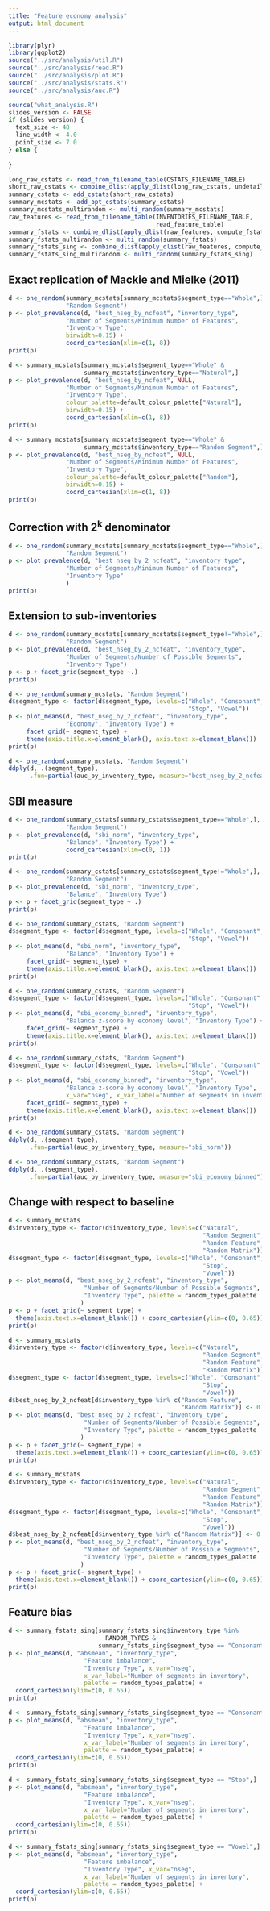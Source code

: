 ```yaml
---
title: "Feature economy analysis"
output: html_document
---
```


```r
library(plyr)
library(ggplot2)
source("../src/analysis/util.R")
source("../src/analysis/read.R")
source("../src/analysis/plot.R")
source("../src/analysis/stats.R")
source("../src/analysis/auc.R")
```

```r
source("what_analysis.R")
slides_version <- FALSE
if (slides_version) {
  text_size <- 48
  line_width <- 4.0
  point_size <- 7.0  
} else {
  
}
```

```r
long_raw_cstats <- read_from_filename_table(CSTATS_FILENAME_TABLE)
short_raw_cstats <- combine_dlist(apply_dlist(long_raw_cstats, undetail))
summary_cstats <- add_cstats(short_raw_cstats)
summary_mcstats <- add_opt_cstats(summary_cstats)
summary_mcstats_multirandom <- multi_random(summary_mcstats)
raw_features <- read_from_filename_table(INVENTORIES_FILENAME_TABLE,
                                         read_feature_table)
summary_fstats <- combine_dlist(apply_dlist(raw_features, compute_fstats_pair))
summary_fstats_multirandom <- multi_random(summary_fstats)
summary_fstats_sing <- combine_dlist(apply_dlist(raw_features, compute_fstats_sing))
summary_fstats_sing_multirandom <- multi_random(summary_fstats_sing)
```

Exact replication of Mackie and Mielke (2011)
---------------------------------------------

```r
d <- one_random(summary_mcstats[summary_mcstats$segment_type=="Whole",],
                "Random Segment")
p <- plot_prevalence(d, "best_nseg_by_ncfeat", "inventory_type",
                "Number of Segments/Minimum Number of Features",
                "Inventory Type", 
                binwidth=0.15) +
                coord_cartesian(xlim=c(1, 8))
print(p)
```

```r
d <- summary_mcstats[summary_mcstats$segment_type=="Whole" &
                     summary_mcstats$inventory_type=="Natural",]
p <- plot_prevalence(d, "best_nseg_by_ncfeat", NULL,
                "Number of Segments/Minimum Number of Features",
                "Inventory Type", 
                colour_palette=default_colour_palette["Natural"],
                binwidth=0.15) +
                coord_cartesian(xlim=c(1, 8))
print(p)
```

```r
d <- summary_mcstats[summary_mcstats$segment_type=="Whole" &
                     summary_mcstats$inventory_type=="Random Segment",]
p <- plot_prevalence(d, "best_nseg_by_ncfeat", NULL,
                "Number of Segments/Minimum Number of Features",
                "Inventory Type",
                colour_palette=default_colour_palette["Random"],
                binwidth=0.15) + 
                coord_cartesian(xlim=c(1, 8))
print(p)
```

Correction with 2<sup>k</sup> denominator
-----------------------------------------

```r
d <- one_random(summary_mcstats[summary_mcstats$segment_type=="Whole",],
                "Random Segment")
p <- plot_prevalence(d, "best_nseg_by_2_ncfeat", "inventory_type",
                "Number of Segments/Minimum Number of Features",
                "Inventory Type"
                )
print(p)
```

Extension to sub-inventories
----------------------------

```r
d <- one_random(summary_mcstats[summary_mcstats$segment_type!="Whole",],
                "Random Segment")
p <- plot_prevalence(d, "best_nseg_by_2_ncfeat", "inventory_type",
                "Number of Segments/Number of Possible Segments",
                "Inventory Type")
p <- p + facet_grid(segment_type ~.)
print(p)
```

```r
d <- one_random(summary_mcstats, "Random Segment")
d$segment_type <- factor(d$segment_type, levels=c("Whole", "Consonant",
                                                  "Stop", "Vowel"))
p <- plot_means(d, "best_nseg_by_2_ncfeat", "inventory_type",
                "Economy", "Inventory Type") +
     facet_grid(~ segment_type) +
     theme(axis.title.x=element_blank(), axis.text.x=element_blank())
print(p)
```

```r
d <- one_random(summary_mcstats, "Random Segment")
ddply(d, .(segment_type),
      .fun=partial(auc_by_inventory_type, measure="best_nseg_by_2_ncfeat"))
```

SBI measure
-----------

```r
d <- one_random(summary_cstats[summary_cstats$segment_type=="Whole",],
                "Random Segment")
p <- plot_prevalence(d, "sbi_norm", "inventory_type",
                "Balance", "Inventory Type") +
                coord_cartesian(xlim=c(0, 1))
print(p)
```

```r
d <- one_random(summary_cstats[summary_cstats$segment_type!="Whole",],
                "Random Segment")
p <- plot_prevalence(d, "sbi_norm", "inventory_type",
                "Balance", "Inventory Type")
p <- p + facet_grid(segment_type ~ .)
print(p)
```

```r
d <- one_random(summary_cstats, "Random Segment")
d$segment_type <- factor(d$segment_type, levels=c("Whole", "Consonant",
                                                  "Stop", "Vowel"))
p <- plot_means(d, "sbi_norm", "inventory_type",
                "Balance", "Inventory Type") +
     facet_grid(~ segment_type) +
     theme(axis.title.x=element_blank(), axis.text.x=element_blank())
print(p)
```

```r
d <- one_random(summary_cstats, "Random Segment")
d$segment_type <- factor(d$segment_type, levels=c("Whole", "Consonant",
                                                  "Stop", "Vowel"))
p <- plot_means(d, "sbi_economy_binned", "inventory_type",
                "Balance z-score by economy level", "Inventory Type") +
     facet_grid(~ segment_type) +
     theme(axis.title.x=element_blank(), axis.text.x=element_blank())
print(p)
```

```r
d <- one_random(summary_cstats, "Random Segment")
d$segment_type <- factor(d$segment_type, levels=c("Whole", "Consonant",
                                                  "Stop", "Vowel"))
p <- plot_means(d, "sbi_economy_binned", "inventory_type",
                "Balance z-score by economy level", "Inventory Type",
                x_var="nseg", x_var_label="Number of segments in inventory") +
     facet_grid(~ segment_type) +
     theme(axis.title.x=element_blank(), axis.text.x=element_blank())
print(p)
```


```r
d <- one_random(summary_cstats, "Random Segment")
ddply(d, .(segment_type),
      .fun=partial(auc_by_inventory_type, measure="sbi_norm"))
```

```r
d <- one_random(summary_cstats, "Random Segment")
ddply(d, .(segment_type),
      .fun=partial(auc_by_inventory_type, measure="sbi_economy_binned"))
```

Change with respect to baseline
-------------------------------
        
```r
d <- summary_mcstats
d$inventory_type <- factor(d$inventory_type, levels=c("Natural",
                                                      "Random Segment",
                                                      "Random Feature",
                                                      "Random Matrix"))
d$segment_type <- factor(d$segment_type, levels=c("Whole", "Consonant",
                                                      "Stop",
                                                      "Vowel"))
p <- plot_means(d, "best_nseg_by_2_ncfeat", "inventory_type",
                     "Number of Segments/Number of Possible Segments",
                     "Inventory Type", palette = random_types_palette
                    )
p <- p + facet_grid(~ segment_type) +
  theme(axis.text.x=element_blank()) + coord_cartesian(ylim=c(0, 0.65))
print(p)
```

```r
d <- summary_mcstats
d$inventory_type <- factor(d$inventory_type, levels=c("Natural",
                                                      "Random Segment",
                                                      "Random Feature",
                                                      "Random Matrix"))
d$segment_type <- factor(d$segment_type, levels=c("Whole", "Consonant",
                                                      "Stop",
                                                      "Vowel"))
d$best_nseg_by_2_ncfeat[d$inventory_type %in% c("Random Feature",
                                                "Random Matrix")] <- 0
p <- plot_means(d, "best_nseg_by_2_ncfeat", "inventory_type",
                     "Number of Segments/Number of Possible Segments",
                     "Inventory Type", palette = random_types_palette
                    )
p <- p + facet_grid(~ segment_type) +
  theme(axis.text.x=element_blank()) + coord_cartesian(ylim=c(0, 0.65))
print(p)
```

```r
d <- summary_mcstats
d$inventory_type <- factor(d$inventory_type, levels=c("Natural",
                                                      "Random Segment",
                                                      "Random Feature",
                                                      "Random Matrix"))
d$segment_type <- factor(d$segment_type, levels=c("Whole", "Consonant",
                                                      "Stop",
                                                      "Vowel"))
d$best_nseg_by_2_ncfeat[d$inventory_type %in% c("Random Matrix")] <- 0
p <- plot_means(d, "best_nseg_by_2_ncfeat", "inventory_type",
                     "Number of Segments/Number of Possible Segments",
                     "Inventory Type", palette = random_types_palette
                    )
p <- p + facet_grid(~ segment_type) +
  theme(axis.text.x=element_blank()) + coord_cartesian(ylim=c(0, 0.65))
print(p)
```

Feature bias
------------

```r
d <- summary_fstats_sing[summary_fstats_sing$inventory_type %in%
                           RANDOM_TYPES &
                         summary_fstats_sing$segment_type == "Consonant",]
p <- plot_means(d, "absmean", "inventory_type",
                     "Feature imbalance",
                     "Inventory Type", x_var="nseg",
                     x_var_label="Number of segments in inventory",
                     palette = random_types_palette) +
  coord_cartesian(ylim=c(0, 0.65))
print(p)
```

```r
d <- summary_fstats_sing[summary_fstats_sing$segment_type == "Consonant",]
p <- plot_means(d, "absmean", "inventory_type",
                     "Feature imbalance",
                     "Inventory Type", x_var="nseg",
                     x_var_label="Number of segments in inventory",
                     palette = random_types_palette) +
  coord_cartesian(ylim=c(0, 0.65))
print(p)
```

```r
d <- summary_fstats_sing[summary_fstats_sing$segment_type == "Stop",]
p <- plot_means(d, "absmean", "inventory_type",
                     "Feature imbalance",
                     "Inventory Type", x_var="nseg",
                     x_var_label="Number of segments in inventory",
                     palette = random_types_palette) +
  coord_cartesian(ylim=c(0, 0.65))
print(p)
```

```r
d <- summary_fstats_sing[summary_fstats_sing$segment_type == "Vowel",]
p <- plot_means(d, "absmean", "inventory_type",
                     "Feature imbalance",
                     "Inventory Type", x_var="nseg",
                     x_var_label="Number of segments in inventory",
                     palette = random_types_palette) +
  coord_cartesian(ylim=c(0, 0.65))
print(p)
```

